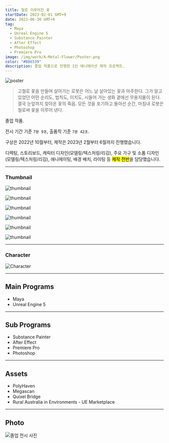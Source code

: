 ```yaml
---
title: 철로 이루어진 꽃
startDate: 2023-02-01 GMT+9
date: 2023-06-30 GMT+9
tag:
  - Maya
  - Unreal Engine 5
  - Substance Painter
  - After Effect
  - Photoshop
  - Premiere Pro
image: /img/work/A-Metal-Flower/Poster.png
color: "#B86539"
description: 졸업 작품으로 진행한 1인 애니메이션 제작 프로젝트. 
---
```


![poster](/img/work/A-Metal-Flower/Poster.png)

> 고철로 꽃을 만들며 살아가는 로봇은 어느 날 살아있는 꽃과 마주한다.
> 그가 알고 있었던 어떤 순리도, 법칙도, 이치도, 시들어 가는 생화 곁에선 무용지물이 된다.
> 결국 눈앞까지 찾아온 꽃의 죽음.
> 모든 것을 포기하고 돌아선 순간, 마침내 로봇은 철로써 꽃을 이루어 낸다.

졸업 작품.

전시 기간 기준 `7분 9초`, 출품작 기준 `7분 42초`.

구상은 2022년 10월부터, 제작은 2023년 2월부터 6월까지 진행했습니다.

디렉팅, 스토리보드, 캐릭터 디자인(모델링/텍스처링/리깅), 주요 가구 및 소품 디자인(모델링/텍스처링/리깅), 애니메이팅, 배경 배치, 라이팅 등 <mark>제작 전반</mark>을 담당했습니다.

---

### Thumbnail

![thumbnail](/img/work/A-Metal-Flower/t1.png)

![thumbnail](/img/work/A-Metal-Flower/t2.png)

![thumbnail](/img/work/A-Metal-Flower/t3.png)

![thumbnail](/img/work/A-Metal-Flower/t4.png)

![thumbnail](/img/work/A-Metal-Flower/t5.png)

![thumbnail](/img/work/A-Metal-Flower/t6.png)

---

### Character

![Character](/img/work/A-Metal-Flower/Character.png)

---

## Main Programs

- Maya
- Unreal Engine 5

---

## Sub Programs

- Substance Painter
- After Effect
- Premiere Pro
- Photoshop

---

## Assets

- PolyHaven
- Megascan
- Quixel Bridge
- Rural Australia in Environments - UE Marketplace

---

## Photo

<img alt="졸업 전시 사진" className="auto" src="https://img1.daumcdn.net/thumb/R1280x0/?scode=mtistory2&fname=https%3A%2F%2Fblog.kakaocdn.net%2Fdn%2F7bLqA%2FbtskiT1WlXV%2FkqhLf4XGIkEf6ocE7opft1%2Fimg.png" />
